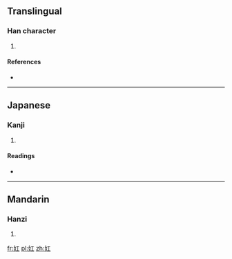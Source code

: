 ==Translingual==

===Han character===
{{Han char|rn=38|rad=女|as=03|sn=6|four=4141<sub>0</sub>|canj=女一 (VM)|ids=⿰[[女]][[工]]}}

# {{defn|Han|sort=女03}}

====References====
* {{Han ref|kx=0256.020|dkj=06064|hdz=21025.040|uh=5985|ud=22917|bh=C9CE|bd=51662}}

----

==Japanese==

===Kanji===
{{ja-kanji|grade=|rs=女03}}

# {{defn|lang=ja|sort=女03}}

====Readings====
* {{ja-readings|on=[[こう]] (kō), [[く]] (ku)|kun=}}

----

==Mandarin==

===Hanzi===
{{cmn-hanzi|pin=[[hóng]] ([[hong2]])|wg=hung<sup>2</sup>}}

# {{defn|lang=cmn|sort=女03}}

[[fr:妅]]
[[pl:妅]]
[[zh:妅]]